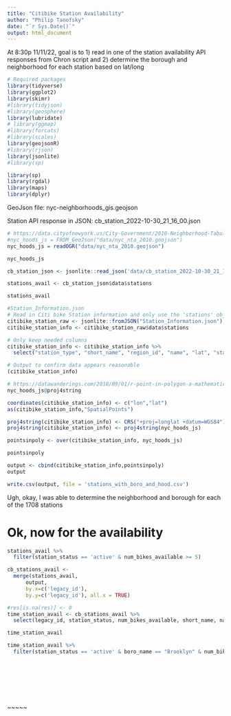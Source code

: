 ```yaml
---
title: "Citibike Station Availability"
author: "Philip Tanofsky"
date: "`r Sys.Date()`"
output: html_document
---
```


At 8:30p 11/11/22, goal is to 1) read in one of the station availability API responses from Chron script and 2) determine the borough and neighborhood for each station based on lat/long


```r
# Required packages
library(tidyverse)
library(ggplot2)
library(skimr)
#library(tidyjson)
#library(geosphere)
library(lubridate)
# library(ggmap)
#library(forcats)
#library(scales)
library(geojsonR)
#library(rjson)
library(jsonlite)
#library(sp)

library(sp)
library(rgdal)
library(maps)
library(dplyr)
```

GeoJson file: nyc-neighborhoods_gis.geojson

Station API response in JSON: cb_station_2022-10-30_21_16_00.json


```r

# https://data.cityofnewyork.us/City-Government/2010-Neighborhood-Tabulation-Areas-NTAs-/cpf4-rkhq
#nyc_hoods_js = FROM_GeoJson("data/nyc_nta_2010.geojson")
nyc_hoods_js = readOGR("data/nyc_nta_2010.geojson")

nyc_hoods_js
```

```r
cb_station_json <- jsonlite::read_json('data/cb_station_2022-10-30_21_16_00.json', simplifyVector = TRUE)

stations_avail <- cb_station_json$data$stations
```

```r
stations_avail
```

```r
#Station_Information.json
# Read in Citi bike Station information and only use the 'stations' object of the JSON
citibike_station_raw <- jsonlite::fromJSON("Station_Information.json")
citibike_station_info <- citibike_station_raw$data$stations

# Only keep needed columns
citibike_station_info <- citibike_station_info %>%
  select("station_type", "short_name", "region_id", "name", "lat", "station_id", "capacity", "lon", "legacy_id")

# Output to confirm data appears reasonable
(citibike_station_info)
```



```r
# https://datawanderings.com/2018/09/01/r-point-in-polygon-a-mathematical-cookie-cutter/
nyc_hoods_js@proj4string
```

```r
coordinates(citibike_station_info) <- c("lon","lat")
as(citibike_station_info,"SpatialPoints")
```

```r
proj4string(citibike_station_info) <- CRS("+proj=longlat +datum=WGS84")
proj4string(citibike_station_info) <- proj4string(nyc_hoods_js)
```

```r
pointsinpoly <- over(citibike_station_info, nyc_hoods_js)

pointsinpoly
```

```r
output <- cbind(citibike_station_info,pointsinpoly)
output

write.csv(output, file = 'stations_with_boro_and_hood.csv')
```

Ugh, okay, I was able to determine the neighborhood and borough for each of the 1708 stations

# Ok, now for the availability

```r
stations_avail %>%
  filter(station_status == 'active' & num_bikes_available >= 5)
```

```r
cb_stations_avail <- 
  merge(stations_avail, 
      output, 
      by.x=c('legacy_id'), 
      by.y=c('legacy_id'), all.x = TRUE)

#res[is.na(res)] <- 0
time_station_avail <- cb_stations_avail %>%
  select(legacy_id, station_status, num_bikes_available, short_name, name, capacity, ntaname, boro_name, lon, lat)

time_station_avail
```

```r
time_station_avail %>%
  filter(station_status == 'active' & boro_name == "Brooklyn" & num_bikes_available < 5)
```

```r

```

```r

```


```r

```

```r

```

```r

```

```r

```

```r

```

~~~~~

```r

```

```r

```

```r

```

```r

```

```r

```
